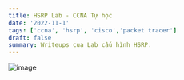 ```yaml
---
title: HSRP Lab - CCNA Tự học
date: '2022-11-1'
tags: ['ccna', 'hsrp', 'cisco','packet tracer']
draft: false
summary: Writeups cua Lab cấu hình HSRP.
---
```



![image](https://user-images.githubusercontent.com/61643034/199154762-aba1ce87-ffdf-4c25-874a-a968f24297cf.png)


